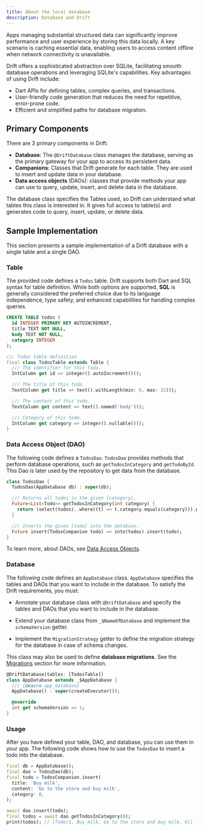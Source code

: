 ```yaml
---
title: About the local database
description: Database and Drift
---
```



Apps managing substantial structured data can significantly improve
performance and user experience by storing this data locally. A key scenario is
caching essential data, enabling users to access content offline when network
connectivity is unavailable.

Drift offers a sophisticated abstraction over SQLite, facilitating smooth
database operations and leveraging SQLite's capabilities. Key advantages of
using Drift include:

- Dart APIs for defining tables, complex queries, and transactions.
- User-friendly code generation that reduces the need for repetitive,
  error-prone code.
- Efficient and simplified paths for database migration.

## Primary Components

There are 3 primary components in Drift:

- **Database**: The `@DriftDatabase` class manages the database, serving as the
  primary gateway for your app to access its persistent data.
- **Companions**: Classes that Drift generate for each table. They are used to
  insert and update data in your database.
- **Data access objects** (DAOs): classes that provide methods your app can use
  to query, update, insert, and delete data in the database.

The database class specifies the Tables used, so Drift can understand what
tables this class is interested in. It gives full access to table(s) and
generates code to query, insert, update, or delete data.

## Sample Implementation

This section presents a sample implementation of a Drift database with a
single table and a single DAO.

### Table

The provided code defines a `Todos` table.
Drift supports both Dart and SQL syntax for table definition.
While both options are supported, **SQL** is generally considered the preferred choice due to its language independence, type safety, and enhanced capabilities for handling complex queries.

<Tabs>
  <TabItem label="SQL">

```sql
CREATE TABLE todos (
  id INTEGER PRIMARY KEY AUTOINCREMENT,
  title TEXT NOT NULL,
  body TEXT NOT NULL,
  category INTEGER
);
```

  </TabItem>
  <TabItem label="Dart">

```dart
/// Todos table definition
final class TodosTable extends Table {
  /// The identifier for this todo.
  IntColumn get id => integer().autoIncrement()();

  /// The title of this todo.
  TextColumn get title => text().withLength(min: 6, max: 32)();

  /// The content of this todo.
  TextColumn get content => text().named('body')();

  /// Category of this todo.
  IntColumn get category => integer().nullable()();
}
```

  </TabItem>
</Tabs>

### Data Access Object (DAO)

The following code defines a `TodosDao`. `TodosDao` provides methods that
perform database operations, such as `getTodosInCategory` and `getTodoById`.
This Dao is later used by the repository to get data from the database.

```dart
class TodosDao {
  TodosDao(AppDatabase db) : super(db);

  /// Returns all todos in the given [category].
  Future<List<Todo>> getTodosInCategory(int category) {
    return (select(todos)..where((t) => t.category.equals(category))).get();
  }

  /// Inserts the given [todo] into the database.
  Future insert(TodosCompanion todo) => into(todos).insert(todo);
}
```

To learn more, about DAOs, see [Data Access Objects](/storage/database/accessing-data).

### Database

The following code defines an `AppDatabase` class. `AppDatabase` specifies
the tables and DAOs that you want to include in the database.
To satisfy the Drift requirements, you must:

- Annotate your database class with `@DriftDatabase` and specify the tables
  and DAOs that you want to include in the database.

- Extend your database class from `_$NameOfDatabase` and implement the
  `schemaVersion` getter.
- Implement the `MigrationStrategy` getter to define the migration strategy
  for the database in case of schema changes.

This class may also be used to define **database migrations**. See the
[Migrations](/storage/database/migrations) section for more information.

```dart
@DriftDatabase(tables: [TodosTable])
class AppDatabase extends _$AppDatabase {
  /// {@macro app_database}
  AppDatabase() : super(createExecutor());

  @override
  int get schemaVersion => 1;
}
```

### Usage

After you have defined your table, DAO, and database, you can use them in your
app. The following code shows how to use the `TodosDao` to insert a todo into
the database.

```dart
final db = AppDatabase();
final dao = TodosDao(db);
final todo = TodosCompanion.insert(
  title: 'Buy milk',
  content: 'Go to the store and buy milk',
  category: 0,
);

await dao.insert(todo);
final todos = await dao.getTodosInCategory(0);
print(todos); // [Todo(1, Buy milk, Go to the store and buy milk, 0)]
```
